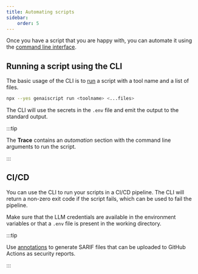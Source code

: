 ```yaml
---
title: Automating scripts
sidebar:
    order: 5
---
```


Once you have a script that you are happy with, you can automate it using the [command line interface](/genaiscript/reference/cli).

## Running a script using the CLI

The basic usage of the CLI is to [run](/genaiscript/reference/cli/run/) a script with a tool name and a list of files.

```sh
npx --yes genaiscript run <toolname> <...files>
```

The CLI will use the secrets in the `.env` file and emit the output to the standard output.

:::tip

The **Trace** contains an _automation_ section with the command line arguments to run the script.

:::

## CI/CD

You can use the CLI to run your scripts in a CI/CD pipeline. The CLI will return a non-zero exit code if the script fails, which can be used to fail the pipeline.

Make sure that the LLM credentials are available in the environment variables or that a `.env` file is present in the working directory.

:::tip

Use [annotations](/genaiscript/reference/scripts/annotations) to generate SARIF files that can be uploaded to GitHub Actions as security reports.

:::
